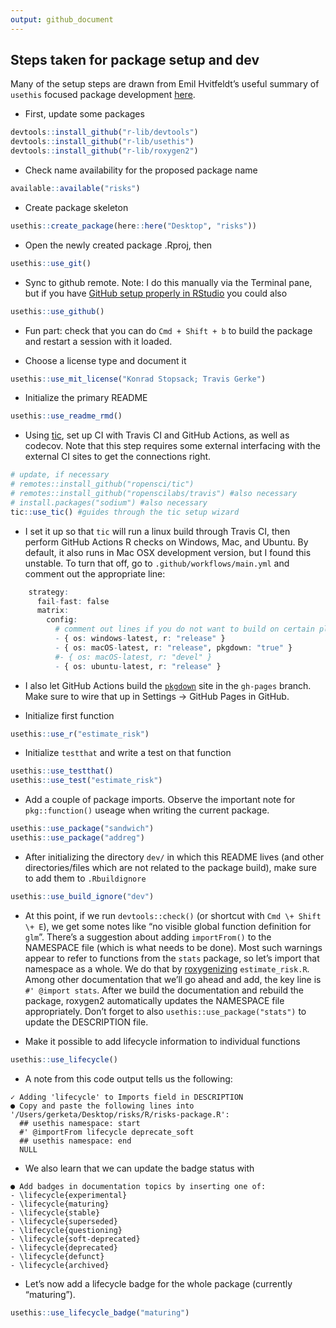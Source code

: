 ```yaml
---
output: github_document
---
```


## Steps taken for package setup and dev

Many of the setup steps are drawn from Emil Hvitfeldt's useful summary of `usethis` focused package development [here](https://www.hvitfeldt.me/blog/usethis-workflow-for-package-development/).

- First, update some packages
```r
devtools::install_github("r-lib/devtools")
devtools::install_github("r-lib/usethis")
devtools::install_github("r-lib/roxygen2")
```

- Check name availability for the proposed package name
```r
available::available("risks")
```

- Create package skeleton
```r
usethis::create_package(here::here("Desktop", "risks"))
```

- Open the newly created package .Rproj, then
```r
usethis::use_git()
```

- Sync to github remote. Note: I do this manually via the Terminal pane, but if you have [GitHub setup properly in RStudio](https://usethis.r-lib.org/articles/articles/usethis-setup.html) you could also
```r
usethis::use_github()
```
- Fun part: check that you can do `Cmd + Shift + b` to build the package and restart a session with it loaded.

- Choose a license type and document it
```r
usethis::use_mit_license("Konrad Stopsack; Travis Gerke")
```

- Initialize the primary README
```r
usethis::use_readme_rmd()
```

- Using [tic](https://github.com/ropensci/tic), set up CI with Travis CI and GitHub Actions, as well as codecov. Note that this step requires some external interfacing with the external CI sites to get the connections right.

```r
# update, if necessary
# remotes::install_github("ropensci/tic")
# remotes::install_github("ropenscilabs/travis") #also necessary
# install.packages("sodium") #also necessary
tic::use_tic() #guides through the tic setup wizard
```
- I set it up so that `tic` will run a linux build through Travis CI, then perform GitHub Actions R checks on Windows, Mac, and Ubuntu. By default, it also runs in Mac OSX development version, but I found this unstable. To turn that off, go to `.github/workflows/main.yml` and comment out the appropriate line:
```r
    strategy:
      fail-fast: false
      matrix:
        config:
          # comment out lines if you do not want to build on certain platforms
          - { os: windows-latest, r: "release" }
          - { os: macOS-latest, r: "release", pkgdown: "true" }
          #- { os: macOS-latest, r: "devel" }
          - { os: ubuntu-latest, r: "release" }
```
- I also let GitHub Actions build the [`pkgdown`](https://pkgdown.r-lib.org/) site in the `gh-pages` branch. Make sure to wire that up in Settings -> GitHub Pages in GitHub.

- Initialize first function
```r
usethis::use_r("estimate_risk")
```

- Initialize `testthat` and write a test on that function
```r
usethis::use_testthat()
usethis::use_test("estimate_risk")
```

- Add a couple of package imports. Observe the important note for `pkg::function()` useage when writing the current package.
```r
usethis::use_package("sandwich")
usethis::use_package("addreg")
```
- After initializing the directory `dev/` in which this README lives (and other directories/files which are not related to the package build), make sure to add them to `.Rbuildignore`
```r
usethis::use_build_ignore("dev")
```

- At this point, if we run `devtools::check()` (or shortcut with `Cmd \+ Shift \+ E`), we get some notes like "no visible global function definition for `glm`". There's a suggestion about adding `importFrom()` to the NAMESPACE file (which is what needs to be done). Most such warnings appear to refer to functions from the `stats` package, so let's import that namespace as a whole. We do that by [roxygenizing](https://roxygen2.r-lib.org/index.html) `estimate_risk.R`. Among other documentation that we'll go ahead and add, the key line is `#' @import stats`. After we build the documentation and rebuild the package, roxygen2 automatically updates the NAMESPACE file appropriately. Don't forget to also `usethis::use_package("stats")` to update the DESCRIPTION file.

- Make it possible to add lifecycle information to individual functions
```r
usethis::use_lifecycle()
```
- A note from this code output tells us the following:
```
✓ Adding 'lifecycle' to Imports field in DESCRIPTION
● Copy and paste the following lines into '/Users/gerketa/Desktop/risks/R/risks-package.R':
  ## usethis namespace: start
  #' @importFrom lifecycle deprecate_soft
  ## usethis namespace: end
  NULL
```
- We also learn that we can update the badge status with
```
● Add badges in documentation topics by inserting one of:
- \lifecycle{experimental}
- \lifecycle{maturing}
- \lifecycle{stable}
- \lifecycle{superseded}
- \lifecycle{questioning}
- \lifecycle{soft-deprecated}
- \lifecycle{deprecated}
- \lifecycle{defunct}
- \lifecycle{archived}
```
- Let's now add a lifecycle badge for the whole package (currently "maturing").
```r
usethis::use_lifecycle_badge("maturing")
```
